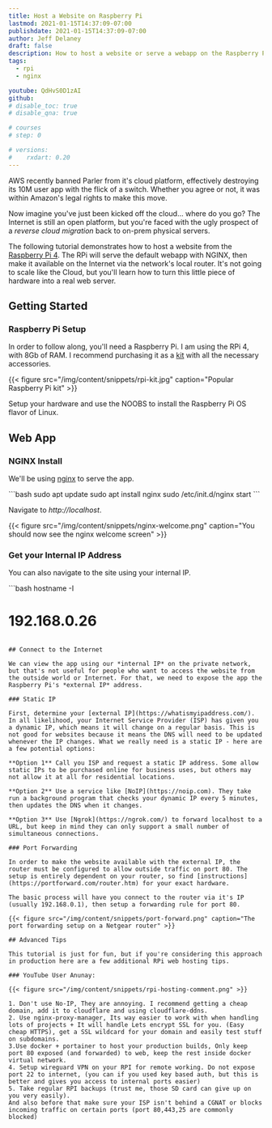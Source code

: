 ```yaml
---
title: Host a Website on Raspberry Pi
lastmod: 2021-01-15T14:37:09-07:00
publishdate: 2021-01-15T14:37:09-07:00
author: Jeff Delaney
draft: false
description: How to host a website or serve a webapp on the Raspberry Pi 4
tags:
  - rpi
  - nginx

youtube: QdHvS0D1zAI
github:
# disable_toc: true
# disable_qna: true

# courses
# step: 0

# versions:
#    rxdart: 0.20
---
```


AWS recently banned Parler from it's cloud platform, effectively destroying its 10M user app with the flick of a switch. Whether you agree or not, it was within Amazon's legal rights to make this move.

Now imagine you've just been kicked off the cloud... where do you go? The Internet is still an open platform, but you're faced with the ugly prospect of a _reverse cloud migration_ back to on-prem physical servers.

The following tutorial demonstrates how to host a website from the [Raspberry Pi 4](https://www.raspberrypi.org/). The RPi will serve the default webapp with NGINX, then make it available on the Internet via the network's local router. It's not going to scale like the Cloud, but you'll learn how to turn this little piece of hardware into a real web server.

## Getting Started

### Raspberry Pi Setup

In order to follow along, you'll need a Raspberry Pi. I am using the RPi 4, with 8Gb of RAM. I recommend purchasing it as a [kit](https://www.canakit.com/raspberry-pi-4-starter-kit.html) with all the necessary accessories.

{{< figure src="/img/content/snippets/rpi-kit.jpg" caption="Popular Raspberry Pi kit" >}}

Setup your hardware and use the NOOBS to install the Raspberry Pi OS flavor of Linux.

## Web App

### NGINX Install

We'll be using [nginx](https://www.raspberrypi.org/documentation/remote-access/web-server/nginx.md) to serve the app.

<File name="command line">
  <Terminal />
</File>
```bash
sudo apt update
sudo apt install nginx
sudo /etc/init.d/nginx start
```

Navigate to _http://localhost_.

{{< figure src="/img/content/snippets/nginx-welcome.png" caption="You should now see the nginx welcome screen" >}}

### Get your Internal IP Address

You can also navigate to the site using your internal IP.

<File name="command line">
  <Terminal />
</File>
```bash
hostname -I

# 192.168.0.26

```

## Connect to the Internet

We can view the app using our *internal IP* on the private network, but that's not useful for people who want to access the website from the outside world or Internet. For that, we need to expose the app the Raspberry Pi's *external IP* address.

### Static IP

First, determine your [external IP](https://whatismyipaddress.com/). In all likelihood, your Internet Service Provider (ISP) has given you a dynamic IP, which means it will change on a regular basis. This is not good for websites because it means the DNS will need to be updated whenever the IP changes. What we really need is a static IP - here are a few potential options:

**Option 1** Call you ISP and request a static IP address. Some allow static IPs to be purchased online for business uses, but others may not allow it at all for residential locations.

**Option 2** Use a service like [NoIP](https://noip.com). They take run a background program that checks your dynamic IP every 5 minutes, then updates the DNS when it changes.

**Option 3** Use [Ngrok](https://ngrok.com/) to forward localhost to a URL, but keep in mind they can only support a small number of simultaneous connections.

### Port Forwarding

In order to make the website available with the external IP, the router must be configured to allow outside traffic on port 80. The setup is entirely dependent on your router, so find [instructions](https://portforward.com/router.htm) for your exact hardware.

The basic process will have you connect to the router via it's IP (usually 192.168.0.1), then setup a forwarding rule for port 80.

{{< figure src="/img/content/snippets/port-forward.png" caption="The port forwarding setup on a Netgear router" >}}

## Advanced Tips

This tutorial is just for fun, but if you're considering this approach in production here are a few additional RPi web hosting tips.

### YouTube User Anunay:

{{< figure src="/img/content/snippets/rpi-hosting-comment.png" >}}

1. Don't use No-IP, They are annoying. I recommend getting a cheap domain, add it to cloudflare and using cloudflare-ddns.
2. Use nginx-proxy-manager, Its way easier to work with when handling lots of projects + It will handle Lets encrypt SSL for you. (Easy cheap HTTPS), get a SSL wildcard for your domain and easily test stuff on subdomains.
3.Use docker + portainer to host your production builds, Only keep port 80 exposed (and forwarded) to web, keep the rest inside docker virtual network.
4. Setup wireguard VPN on your RPI for remote working. Do not expose port 22 to internet, (you can if you used key based auth, but this is better and gives you access to internal ports easier)
5. Take regular RPI backups (trust me, those SD card can give up on you very easily).
And also before that make sure your ISP isn't behind a CGNAT or blocks incoming traffic on certain ports (port 80,443,25 are commonly blocked)

```

